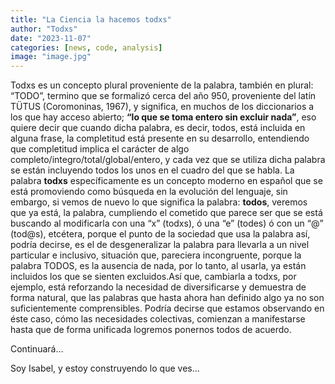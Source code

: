 ```yaml
---
title: "La Ciencia la hacemos todxs"
author: "Todxs"
date: "2023-11-07"
categories: [news, code, analysis]
image: "image.jpg"
---
```


Todxs es un concepto plural proveniente de la palabra, también en plural: "TODO", termino que se formalizó cerca del año 950, proveniente del latín TÜTUS (Coromoninas, 1967), y significa, en muchos de los diccionarios a los que hay acceso abierto; **"lo que se toma entero sin excluir nada"**, eso quiere decir que cuando dicha palabra, es decir, todos, está incluida en alguna frase, la completitud está presente en su desarrollo, entendiendo que completitud implica el carácter de algo completo/integro/total/global/entero, y cada vez que se utiliza dicha palabra se están incluyendo todos los unos en el cuadro del que se habla. La palabra **todxs** específicamente es un concepto moderno en español que se está promoviendo como búsqueda en la evolución del lenguaje, sin embargo, si vemos de nuevo lo que significa la palabra: **todos**, veremos que ya está, la palabra, cumpliendo el cometido que parece ser que se está buscando al modificarla con una "x" (todxs), ó una "e" (todes) ó con un "\@" (tod\@s), etcétera, porque el punto de la sociedad que usa la palabra así, podría decirse, es el de desgeneralizar la palabra para llevarla a un nivel particular e inclusivo, situación que, pareciera incongruente, porque la palabra TODOS, es la ausencia de nada, por lo tanto, al usarla, ya están incluidos los que se sienten excluidos.Así que, cambiarla a todxs, por ejemplo, está reforzando la necesidad de diversificarse y demuestra de forma natural, que las palabras que hasta ahora han definido algo ya no son suficientemente comprensibles. Podría decirse que estamos observando en éste caso, cómo las necesidades colectivas, comienzan a manifestarse hasta que de forma unificada logremos ponernos todos de acuerdo.

Continuará...

Soy Isabel, y estoy construyendo lo que ves...
